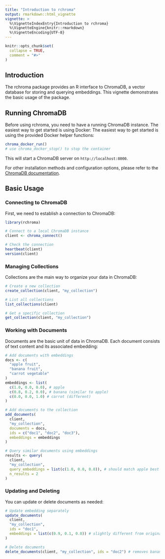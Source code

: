 ```yaml
---
title: "Introduction to rchroma"
output: rmarkdown::html_vignette
vignette: >
  %\VignetteIndexEntry{Introduction to rchroma}
  %\VignetteEngine{knitr::rmarkdown}
  %\VignetteEncoding{UTF-8}
---
```


```r
knitr::opts_chunk$set(
  collapse = TRUE,
  comment = "#>"
)
```

## Introduction

The rchroma package provides an R interface to ChromaDB, a vector database for storing and querying embeddings. This vignette demonstrates the basic usage of the package.

## Running ChromaDB

Before using rchroma, you need to have a running ChromaDB instance. The easiest way to get started is using Docker:
The easiest way to get started is using the provided Docker helper functions:

```r
chroma_docker_run()
# use chroma_docker_stop() to stop the container
```

This will start a ChromaDB server on `http://localhost:8000`.

For other installation methods and configuration options, please refer to the [ChromaDB documentation](https://docs.trychroma.com/docs/overview/introduction).

## Basic Usage

### Connecting to ChromaDB

First, we need to establish a connection to ChromaDB:

```r
library(rchroma)

# Connect to a local ChromaDB instance
client <- chroma_connect()

# Check the connection
heartbeat(client)
version(client)
```

### Managing Collections

Collections are the main way to organize your data in ChromaDB:

```r
# Create a new collection
create_collection(client, "my_collection")

# List all collections
list_collections(client)

# Get a specific collection
get_collection(client, "my_collection")
```

### Working with Documents

Documents are the basic unit of data in ChromaDB. Each document consists of text content and its associated embedding:

```r
# Add documents with embeddings
docs <- c(
  "apple fruit",
  "banana fruit",
  "carrot vegetable"
)
embeddings <- list(
  c(1.0, 0.0, 0.0), # apple
  c(0.8, 0.2, 0.0), # banana (similar to apple)
  c(0.0, 0.0, 1.0) # carrot (different)
)

# Add documents to the collection
add_documents(
  client,
  "my_collection",
  documents = docs,
  ids = c("doc1", "doc2", "doc3"),
  embeddings = embeddings
)

# Query similar documents using embeddings
results <- query(
  client,
  "my_collection",
  query_embeddings = list(c(1.0, 0.0, 0.0)), # should match apple best
  n_results = 2
)
```

### Updating and Deleting

You can update or delete documents as needed:

```r
# Update embedding separately
update_documents(
  client,
  "my_collection",
  ids = "doc1",
  embeddings = list(c(0.9, 0.1, 0.0)) # slightly different from original apple
)

# Delete documents
delete_documents(client, "my_collection", ids = "doc2") # removes banana
```
